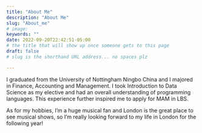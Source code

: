 ```yaml
---
title: "About Me"
description: "About Me" 
slug: "About_me" 
# image: 
keywords: ""
date: 2022-09-20T22:42:51-05:00
# the title that will show up once someone gets to this page
draft: false
# slug is the shorthand URL address... no spaces plz

---
```


I graduated from the University of Nottingham Ningbo China and I majored in Finance, Accounting and Management. I took Introduction to Data Science as my elective and had an overall understanding of programming languages. This experience further inspired me to apply for MAM in LBS.

As for my hobbies, I'm a huge musical fan and London is the great place to see musical shows, so I'm really looking forward to my life in London for the following year!